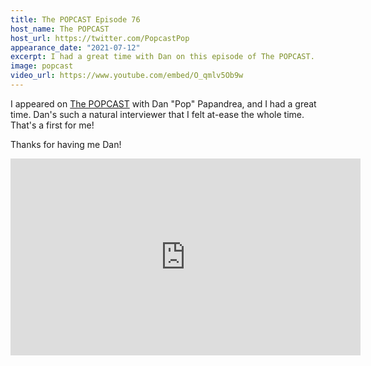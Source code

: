 ```yaml
---
title: The POPCAST Episode 76
host_name: The POPCAST
host_url: https://twitter.com/PopcastPop
appearance_date: "2021-07-12"
excerpt: I had a great time with Dan on this episode of The POPCAST.
image: popcast
video_url: https://www.youtube.com/embed/O_qmlv5Ob9w
---
```


I appeared on [The POPCAST](https://popcast-d9f7b6dc.simplecast.com/) with Dan "Pop" Papandrea, and I had a great time. Dan's such a natural interviewer that I felt at-ease the whole time. That's a first for me!

Thanks for having me Dan!

<iframe
  width="560"
  height="315"
  src="https://www.youtube.com/embed/O_qmlv5Ob9w"
  title="YouTube video player"
  frameBorder="0"
  allow="accelerometer; autoplay; clipboard-write; encrypted-media; gyroscope; picture-in-picture"
  allowFullScreen
></iframe>
